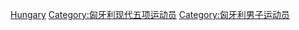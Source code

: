 [[Category:各国男子现代五项运动员|Hungary]]
[[Category:匈牙利现代五项运动员|Category:匈牙利现代五项运动员]]
[[Category:匈牙利男子运动员|Category:匈牙利男子运动员]]